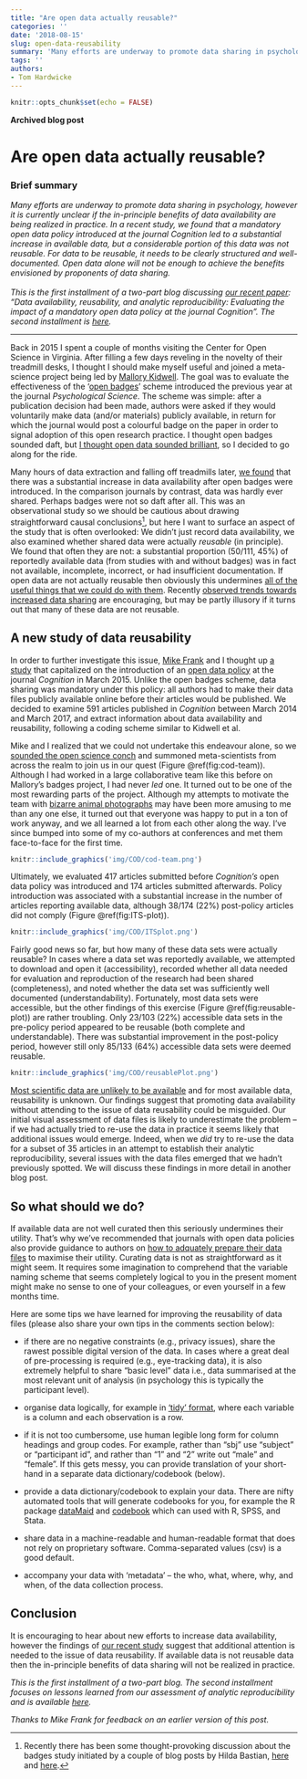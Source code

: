 ```yaml
---
title: "Are open data actually reusable?"
categories: ''
date: '2018-08-15'
slug: open-data-reusability
summary: 'Many efforts are underway to promote data sharing in psychology, however it is currently unclear if the in-principle benefits of data availability are being realized in practice. In a recent study, we found that a mandatory open data policy introduced at the journal Cognition led to a substantial increase in available data, but a considerable portion of this data was not reusable. For data to be reusable, it needs to be clearly structured and well-documented. Open data alone will not be enough to achieve the benefits envisioned by proponents of data sharing.'
tags: ''
authors:
- Tom Hardwicke
---
```


```r
knitr::opts_chunk$set(echo = FALSE)
```

**Archived blog post**

# Are open data actually reusable?

### Brief summary
*Many efforts are underway to promote data sharing in psychology, however it is currently unclear if the in-principle benefits of data availability are being realized in practice. In a recent study, we found that a mandatory open data policy introduced at the journal Cognition led to a substantial increase in available data, but a considerable portion of this data was not reusable. For data to be reusable, it needs to be clearly structured and well-documented. Open data alone will not be enough to achieve the benefits envisioned by proponents of data sharing. <br><br>This is the first installment of a two-part blog discussing [our recent paper](https://dx.doi.org/10.1098/rsos.180448): "Data availability, reusability, and analytic reproducibility: Evaluating the impact of a mandatory open data policy at the journal Cognition". The second installment is [here](https://tomhardwicke.netlify.com/blog/psychology-reproducibility/).*

***  

Back in 2015 I spent a couple of months visiting the Center for Open Science in Virginia. After filling a few days reveling in the novelty of their treadmill desks, I thought I should make myself useful and joined a meta-science project being led by [Mallory Kidwell](https://twitter.com/kidwellmc). The goal was to evaluate the effectiveness of the '[open badges](https://cos.io/our-services/open-science-badges/)' scheme introduced the previous year at the journal *Psychological Science*. The scheme was simple: after a publication decision had been made, authors were asked if they would voluntarily make data (and/or materials) publicly available, in return for which the journal would post a colourful badge on the paper in order to signal adoption of this open research practice. I thought open badges sounded daft, but [I thought open data sounded brilliant](https://tomhardwicke.netlify.com/blog/attrition-scholarly-record/), so I decided to go along for the ride.

Many hours of data extraction and falling off treadmills later, [we found](https://doi.org/10.1371/journal.pbio.1002456) that there was a substantial increase in data availability after open badges were introduced. In the comparison journals by contrast, data was hardly ever shared. Perhaps badges were not so daft after all. This was an observational study so we should be cautious about drawing straightforward causal conclusions[^causalMech], but here I want to surface an aspect of the study that is often overlooked: We didn't just record data availability, we also examined whether shared data were actually *reusable* (in principle). We found that often they are not: a substantial proportion (50/111, 45%) of reportedly available data (from studies with and without badges) was in fact not available, incomplete, incorrect, or had insufficient documentation. If open data are not actually reusable then obviously this undermines [all of the useful things that we could do with them](https://tomhardwicke.netlify.com/blog/attrition-scholarly-record/). Recently [observed trends towards increased data sharing](http://doi.org/10.1525/collabra.102) are encouraging, but may be partly illusory if it turns out that many of these data are not reusable.

[^causalMech]: Recently there has been some thought-provoking discussion about the badges study initiated by a couple of blog posts by Hilda Bastian, [here](http://blogs.plos.org/absolutely-maybe/2017/08/29/bias-in-open-science-advocacy-the-case-of-article-badges-for-data-sharing/) and [here](http://blogs.plos.org/absolutely-maybe/2017/09/01/whats-open-whats-data-whats-proof-whats-spin/).

## A new study of data reusability

In order to further investigate this issue, [Mike Frank](https://twitter.com/mcxfrank) and I thought up [a study](https://dx.doi.org/10.1098/rsos.180448) that capitalized on the introduction of an [open data policy](https://doi.org/10.1016/j.cognition.2014.11.004) at the journal *Cognition* in March 2015. Unlike the open badges scheme, data sharing was mandatory under this policy: all authors had to make their data files publicly available online before their articles would be published. We decided to examine 591 articles published in *Cognition* between March 2014 and March 2017, and extract information about data availability and reusability, following a coding scheme similar to Kidwell et al.

Mike and I realized that we could not undertake this endeavour alone, so we [sounded the open science conch](https://www.youtube.com/watch?v=MPpiCdt5aC8) and summoned meta-scientists from across the realm to join us in our quest (Figure \@ref(fig:cod-team)). Although I had worked in a large collaborative team like this before on Mallory's badges project, I had never *led* one. It turned out to be one of the most rewarding parts of the project. Although my attempts to motivate the team with [bizarre animal photographs](https://meme.xyz/uploads/posts/t/l-28162-ive-never-wanted-to-be-in-a-gang-more-than-this-one.jpg) may have been more amusing to me than any one else, it turned out that everyone was happy to put in a ton of work anyway, and we all learned a lot from each other along the way. I've since bumped into some of my co-authors at conferences and met them face-to-face for the first time.

```r
knitr::include_graphics('img/COD/cod-team.png')
```

Ultimately, we evaluated 417 articles submitted before *Cognition's* open data policy was introduced and 174 articles submitted afterwards. Policy introduction was associated with a substantial increase in the number of articles reporting available data, although 38/174 (22%) post-policy articles did not comply (Figure \@ref(fig:ITS-plot)).

```r
knitr::include_graphics('img/COD/ITSplot.png')
```

Fairly good news so far, but how many of these data sets were actually reusable? In cases where a data set was reportedly available, we attempted to download and open it (accessibility), recorded whether all data needed for evaluation and reproduction of the research had been shared (completeness), and noted whether the data set was sufficiently well documented (understandability). Fortunately, most data sets were accessible, but the other findings of this exercise (Figure \@ref(fig:reusable-plot)) are rather troubling. Only 23/103 (22%) accessible data sets in the pre-policy period appeared to be reusable (both complete and understandable). There was substantial improvement in the post-policy period, however still only 85/133 (64%) accessible data sets were deemed reusable.

```r
knitr::include_graphics('img/COD/reusablePlot.png')
```

[Most scientific data are unlikely to be available](https://tomhardwicke.netlify.com/blog/attrition-scholarly-record/) and for most available data, reusability is unknown. Our findings suggest that promoting data availability without attending to the issue of data reusability could be misguided. Our initial visual assessment of data files is likely to underestimate the problem -- if we had actually tried to re-use the data in practice it seems likely that additional issues would emerge. Indeed, when we *did* try to re-use the data for a subset of 35 articles in an attempt to establish their analytic reproducibility, several issues with the data files emerged that we hadn't previously spotted. We will discuss these findings in more detail in another blog post.

## So what should we do?

If available data are not well curated then this seriously undermines their utility. That's why we've recommended that journals with open data policies also provide guidance to authors on [how to adquately prepare their data files](http://doi.org/10.1525/collabra.158) to maximise their utility. Curating data is not as straightforward as it might seem. It requires some imagination to comprehend that the variable naming scheme that seems completely logical to you in the present moment might make no sense to one of your colleagues, or even yourself in a few months time. 

Here are some tips we have learned for improving the reusability of data files (please also share your own tips in the comments section below):

* if there are no negative constraints (e.g., privacy issues), share the rawest possible digital version of the data. In cases where a great deal of pre-processing is required (e.g., eye-tracking data), it is also extremely helpful to share "basic level" data i.e., data summarised at the most relevant unit of analysis (in psychology this is typically the participant level).

* organise data logically, for example in ['tidy' format](https://vita.had.co.nz/papers/tidy-data.pdf), where each variable is a column and each observation is a row.

* if it is not too cumbersome, use human legible long form for column headings and group codes. For example, rather than "sbj" use "subject" or "participant id", and rather than "1" and "2" write out "male" and "female". If this gets messy, you can provide translation of your short-hand in a separate data dictionary/codebook (below).

* provide a data dictionary/codebook to explain your data. There are nifty automated tools that will generate codebooks for you, for example the R package [dataMaid](https://www.r-bloggers.com/generating-codebooks-in-r/) and [codebook](https://rubenarslan.ocpu.io/codebook/www/) which can used with R, SPSS, and Stata.

* share data in a machine-readable and human-readable format that does not rely on proprietary software. Comma-separated values (csv) is a good default.

* accompany your data with 'metadata' -- the who, what, where, why, and when, of the data collection process.


## Conclusion

It is encouraging to hear about new efforts to increase data availability, however the findings of [our recent study](https://dx.doi.org/10.1098/rsos.180448) suggest that additional attention is needed to the issue of data reusability. If available data is not reusable data then the in-principle benefits of data sharing will not be realized in practice.

*This is the first installment of a two-part blog. The second installment focuses on lessons learned from our assessment of analytic reproducibility and is available [here](https://tomhardwicke.netlify.com/blog/psychology-reproducibility/).*

*Thanks to Mike Frank for feedback on an earlier version of this post.*